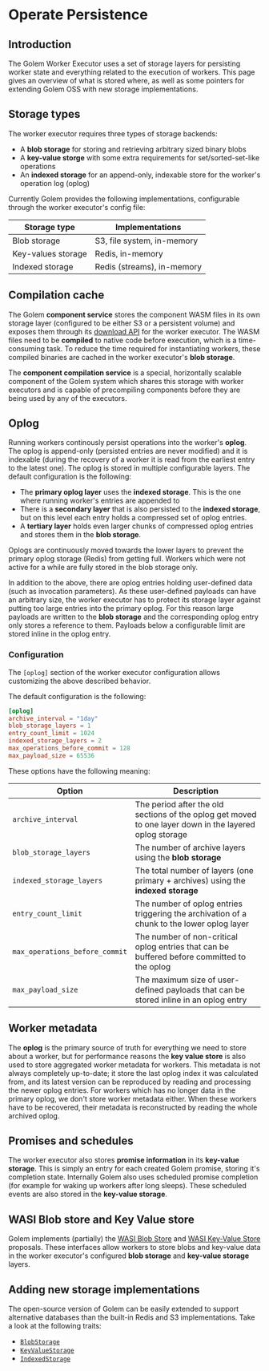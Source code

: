# Operate Persistence

## Introduction

The Golem Worker Executor uses a set of storage layers for persisting worker state and everything related to the execution of workers. This page gives an overview of what is stored where, as well as some pointers for extending Golem OSS with new storage implementations.

## Storage types

The worker executor requires three types of storage backends:

- A **blob storage** for storing and retrieving arbitrary sized binary blobs
- A **key-value storge** with some extra requirements for set/sorted-set-like operations
- An **indexed storage** for an append-only, indexable store for the worker's operation log (oplog)

Currently Golem provides the following implementations, configurable through the worker executor's config file:

| Storage type       | Implementations            |
| ------------------ | -------------------------- |
| Blob storage       | S3, file system, in-memory |
| Key-values storage | Redis, in-memory           |
| Indexed storage    | Redis (streams), in-memory |

## Compilation cache

The Golem **component service** stores the component WASM files in its own storage layer (configured to be either S3 or a persistent volume) and exposes them through its [download API](oss-rest-api/component) for the worker executor. The WASM files need to be **compiled** to native code before execution, which is a time-consuming task. To reduce the time required for instantiating workers, these compiled binaries are cached in the worker executor's **blob storage**.

The **component compilation service** is a special, horizontally scalable component of the Golem system which shares this storage with worker executors and is capable of precompiling components before they are being used by any of the executors.

## Oplog

Running workers continously persist operations into the worker's **oplog**. The oplog is append-only (persisted entries are never modified) and it is indexable (during the recovery of a worker it is read from the earliest entry to the latest one).
The oplog is stored in multiple configurable layers. The default configuration is the following:

- The **primary oplog layer** uses the **indexed storage**. This is the one where running worker's entries are appended to
- There is a **secondary layer** that is also persisted to the **indexed storage**, but on this level each entry holds a compressed set of oplog entries.
- A **tertiary layer** holds even larger chunks of compressed oplog entries and stores them in the **blob storage**.

Oplogs are continuously moved towards the lower layers to prevent the primary oplog storage (Redis) from getting full. Workers which were not active for a while are fully stored in the blob storage only.

In addition to the above, there are oplog entries holding user-defined data (such as invocation parameters). As these user-defined payloads can have an arbitrary size, the worker executor has to protect its storage layer against putting too large entries into the primary oplog. For this reason large payloads are written to the **blob storage** and the corresponding oplog entry only stores a reference to them. Payloads below a configurable limit are stored inline in the oplog entry.

### Configuration

The `[oplog]` section of the worker executor configuration allows customizing the above described behavior.

The default configuration is the following:

```toml
[oplog]
archive_interval = "1day"
blob_storage_layers = 1
entry_count_limit = 1024
indexed_storage_layers = 2
max_operations_before_commit = 128
max_payload_size = 65536
```

These options have the following meaning:

| Option                         | Description                                                                                             |
| ------------------------------ | ------------------------------------------------------------------------------------------------------- |
| `archive_interval`             | The period after the old sections of the oplog get moved to one layer down in the layered oplog storage |
| `blob_storage_layers`          | The number of archive layers using the **blob storage**                                                 |
| `indexed_storage_layers`       | The total number of layers (one primary + archives) using the **indexed storage**                       |
| `entry_count_limit`            | The number of oplog entries triggering the archivation of a chunk to the lower oplog layer              |
| `max_operations_before_commit` | The number of non-critical oplog entries that can be buffered before committed to the oplog             |
| `max_payload_size`             | The maximum size of user-defined payloads that can be stored inline in an oplog entry                   |

## Worker metadata

The **oplog** is the primary source of truth for everything we need to store about a worker, but for performance reasons the **key value store** is also used to store aggregated worker metadata for workers. This metadata is not always completely up-to-date; it store the last oplog index it was calculated from, and its latest version can be reproduced by reading and processing the newer oplog entries. For workers which has no longer data in the primary oplog, we don't store worker metadata either. When these workers have to be recovered, their metadata is reconstructed by reading the whole archived oplog.

## Promises and schedules

The worker executor also stores **promise information** in its **key-value storage**. This is simply an entry for each created Golem promise, storing it's completion state. Internally Golem also uses scheduled promise completion (for example for waking up workers after long sleeps). These scheduled events are also stored in the **key-value storage**.

## WASI Blob store and Key Value store

Golem implements (partially) the [WASI Blob Store](https://github.com/WebAssembly/wasi-blobstore) and [WASI Key-Value Store](https://github.com/WebAssembly/wasi-keyvalue) proposals. These interfaces allow workers to store blobs and key-value data in the worker executor's configured **blob storage** and **key-value storage** layers.

## Adding new storage implementations

The open-source version of Golem can be easily extended to support alternative databases than the built-in Redis and S3 implementations. Take a look at the following traits:

- [`BlobStorage`](https://github.com/golemcloud/golem/blob/main/golem-worker-executor-base/src/storage/blob/mod.rs)
- [`KeyValueStorage`](https://github.com/golemcloud/golem/blob/main/golem-worker-executor-base/src/storage/keyvalue/mod.rs)
- [`IndexedStorage`](https://github.com/golemcloud/golem/blob/main/golem-worker-executor-base/src/storage/indexed/mod.rs)
